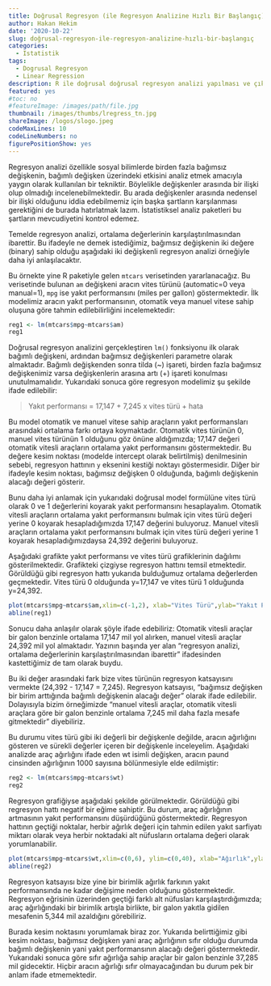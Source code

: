 ```yaml
---
title: Doğrusal Regresyon (ile Regresyon Analizine Hızlı Bir Başlangıç)
author: Hakan Hekim
date: '2020-10-22'
slug: doğrusal-regresyon-ile-regresyon-analizine-hızlı-bir-başlangıç
categories:
  - Istatistik
tags:
  - Dogrusal Regresyon
  - Linear Regression
description: R ile doğrusal doğrusal regresyon analizi yapılması ve çıktıların yorumlanması.
featured: yes
#toc: no
#featureImage: /images/path/file.jpg
thumbnail: /images/thumbs/lregress_tn.jpg
shareImage: /logos/slogo.jpeg
codeMaxLines: 10
codeLineNumbers: no
figurePositionShow: yes
---
```


Regresyon analizi özellikle sosyal bilimlerde birden fazla bağımsız değişkenin, bağımlı değişken üzerindeki etkisini analiz etmek amacıyla yaygın olarak kullanılan bir tekniktir. Böylelikle değişkenler arasında bir ilişki olup olmadığı incelenebilmektedir. Bu arada değişkenler arasında nedensel bir ilişki olduğunu iddia edebilmemiz için başka şartların karşılanması gerektiğini de burada hatırlatmak lazım. İstatistiksel analiz paketleri bu şartların mevcudiyetini kontrol edemez.

Temelde regresyon analizi, ortalama değerlerinin karşılaştırılmasından ibarettir. Bu ifadeyle ne demek istediğimiz, bağımsız değişkenin iki değere (binary) sahip olduğu aşağıdaki iki değişkenli regresyon analizi örneğiyle daha iyi anlaşılacaktır.

Bu örnekte yine R paketiyle gelen `mtcars` verisetinden yararlanacağız. Bu verisetinde bulunan `am` değişkeni aracın vites türünü (automatic=0 veya manual=1), `mpg` ise yakıt performansını (miles per gallon) göstermektedir. İlk modelimiz aracın yakıt performansının, otomatik veya manuel vitese sahip oluşuna göre tahmin edilebilirliğini incelemektedir:

```r
reg1 <- lm(mtcars$mpg~mtcars$am)
reg1
```

Doğrusal regresyon analizini gerçekleştiren `lm()` fonksiyonu ilk olarak bağımlı değişkeni, ardından bağımsız değişkenleri parametre olarak almaktadır. Bağımlı değişkenden sonra tilda (~) işareti, birden fazla bağımsız değişkenimiz varsa değişkenlerin arasına artı (+) işareti konulması unutulmamalıdır. Yukarıdaki sonuca göre regresyon modelimiz şu şekilde ifade edilebilir:

>Yakıt performansı = 17,147 + 7,245 x vites türü + hata

Bu model otomatik ve manuel vitese sahip araçların yakıt performansları arasındaki ortalama farkı ortaya koymaktadır. Otomatik vites türünün 0, manuel vites türünün 1 olduğunu göz önüne aldığımızda; 17,147 değeri otomatik vitesli araçların ortalama yakıt performansını göstermektedir. Bu değere kesim noktası (modelde intercept olarak belirtilmiş) denilmesinin sebebi, regresyon hattının `y` eksenini kestiği noktayı göstermesidir. Diğer bir ifadeyle kesim noktası, bağımsız değişken 0 olduğunda, bağımlı değişkenin alacağı değeri gösterir.

Bunu daha iyi anlamak için yukarıdaki doğrusal model formülüne vites türü olarak 0 ve 1 değerlerini koyarak yakıt performansını hesaplayalım. Otomatik vitesli araçların ortalama yakıt performansını bulmak için vites türü değeri yerine 0 koyarak hesapladığımızda 17,147 değerini buluyoruz. Manuel vitesli araçların ortalama yakıt performansını bulmak için vites türü değeri yerine 1 koyarak hesapladığımızdaysa 24,392 değerini buluyoruz.

Aşağıdaki grafikte yakıt performansı ve vites türü grafiklerinin dağılımı gösterilmektedir. Grafikteki çizgiyse regresyon hattını temsil etmektedir. Görüldüğü gibi regresyon hattı yukarıda bulduğumuz ortalama değerlerden geçmektedir. Vites türü 0 olduğunda y=17,147 ve vites türü 1 olduğunda y=24,392.

```r
plot(mtcars$mpg~mtcars$am,xlim=c(-1,2), xlab="Vites Türü",ylab="Yakıt Performansı")
abline(reg1)
```

Sonucu daha anlaşılır olarak şöyle ifade edebiliriz: Otomatik vitesli araçlar bir galon benzinle ortalama 17,147 mil yol alırken, manuel vitesli araçlar 24,392 mil yol almaktadır. Yazının başında yer alan "regresyon analizi, ortalama değerlerinin karşılaştırılmasından ibarettir" ifadesinden kastettiğimiz de tam olarak buydu.

Bu iki değer arasındaki fark bize vites türünün regresyon katsayısını vermekte (24,392 - 17,147 = 7,245). Regresyon katsayısı, "bağımsız değişken bir birim arttığında bağımlı değişkenin alacağı değer" olarak ifade edilebilir. Dolayısıyla bizim örneğimizde "manuel vitesli araçlar, otomatik vitesli araçlara göre bir galon benzinle ortalama 7,245 mil daha fazla mesafe gitmektedir" diyebiliriz.

Bu durumu vites türü gibi iki değerli bir değişkenle değilde, aracın ağırlığını gösteren ve sürekli değerler içeren bir değişkenle inceleyelim. Aşağıdaki analizde araç ağırlığını ifade eden wt isimli değişken, aracın paund cinsinden ağırlığının 1000 sayısına bölünmesiyle elde edilmiştir:

```r
reg2 <- lm(mtcars$mpg~mtcars$wt)
reg2
```

Regresyon grafiğiyse aşağıdaki şekilde görülmektedir. Görüldüğü gibi regresyon hattı negatif bir eğime sahiptir. Bu durum, araç ağırlığının artmasının yakıt performansını düşürdüğünü göstermektedir. Regresyon hattının geçtiği noktalar, herbir ağırlık değeri için tahmin edilen yakıt sarfiyatı miktarı olarak veya herbir noktadaki alt nüfusların ortalama değeri olarak yorumlanabilir.

```r
plot(mtcars$mpg~mtcars$wt,xlim=c(0,6), ylim=c(0,40), xlab="Ağırlık",ylab="Yakıt Performansı")
abline(reg2)
```

Regresyon katsayısı bize yine bir birimlik ağırlık farkının yakıt performansında ne kadar değişime neden olduğunu göstermektedir. Regresyon eğrisinin üzerinden geçtiği farklı alt nüfusları karşılaştırdığımızda; araç ağırlığındaki bir birimlik artışla birlikte, bir galon yakıtla gidilen mesafenin 5,344 mil azaldığını görebiliriz.

Burada kesim noktasını yorumlamak biraz zor. Yukarıda belirttiğimiz gibi kesim noktası, bağımsız değişken yani araç ağırlığının sıfır olduğu durumda bağımlı değişkenin yani yakıt performansının alacağı değeri göstermektedir. Yukarıdaki sonuca göre sıfır ağırlığa sahip araçlar bir galon benzinle 37,285 mil gidecektir. Hiçbir aracın ağırlığı sıfır olmayacağından bu durum pek bir anlam ifade etmemektedir.
